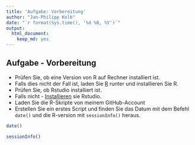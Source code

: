 ```yaml
---
title: 'Aufgabe: Vorbereitung'
author: "Jan-Philipp Kolb"
date: "`r format(Sys.time(), '%d %B, %Y')`"
output: 
  html_document: 
    keep_md: yes
---
```


## Aufgabe - Vorbereitung

- Prüfen Sie, ob eine Version von R auf Rechner installiert ist.
- Falls dies nicht der Fall ist, laden Sie [R](r-project.org)  runter und installieren Sie R.
- Prüfen Sie, ob Rstudio installiert ist.
- Falls nicht - [Installieren](http://www.rstudio.com/) sie Rstudio.
- Laden Sie die R-Skripte von meinem GitHub-Account
- Erstellen Sie ein erstes Script und finden Sie das Datum mit dem Befehl `date()` und die R-version mit `sessionInfo()` heraus.

```r
date()
```

```r
sessionInfo()
```

